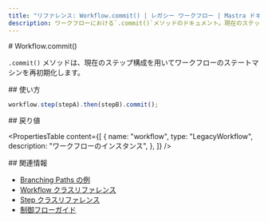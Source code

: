 ```yaml
---
title: "リファレンス: Workflow.commit() | レガシー ワークフロー | Mastra ドキュメント"
description: ワークフローにおける`.commit()`メソッドのドキュメント。現在のステップ構成でワークフロー・マシンを再初期化します。
---
```


<div id="workflowcommit">
  # Workflow.commit()
</div>

`.commit()` メソッドは、現在のステップ構成を用いてワークフローのステートマシンを再初期化します。

<div id="usage">
  ## 使い方
</div>

```typescript
workflow.step(stepA).then(stepB).commit();
```


<div id="returns">
  ## 戻り値
</div>

<PropertiesTable
  content={[
    {
      name: "workflow",
      type: "LegacyWorkflow",
      description: "ワークフローのインスタンス",
    },
  ]}
/>

<div id="related">
  ## 関連情報
</div>

- [Branching Paths の例](/examples/workflows_legacy/branching-paths)
- [Workflow クラスリファレンス](./workflow)
- [Step クラスリファレンス](./step-class)
- [制御フローガイド](/docs/workflows-legacy/control-flow)
